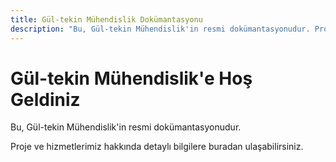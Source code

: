```yaml
---
title: Gül-tekin Mühendislik Dokümantasyonu
description: "Bu, Gül-tekin Mühendislik'in resmi dokümantasyonudur. Proje ve hizmetlerimiz hakkında detaylı bilgilere buradan ulaşabilirsiniz."
---
```


# Gül-tekin Mühendislik'e Hoş Geldiniz

Bu, Gül-tekin Mühendislik'in resmi dokümantasyonudur.

Proje ve hizmetlerimiz hakkında detaylı bilgilere buradan ulaşabilirsiniz.